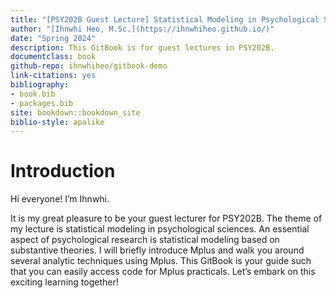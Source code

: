 ```yaml
--- 
title: "[PSY202B Guest Lecture] Statistical Modeling in Psychological Sciences"
author: "[Ihnwhi Heo, M.Sc.](https://ihnwhiheo.github.io/)"
date: "Spring 2024"
description: This GitBook is for guest lectures in PSY202B.
documentclass: book
github-repo: ihnwhiheo/gitbook-demo
link-citations: yes
bibliography:
- book.bib
- packages.bib
site: bookdown::bookdown_site
biblio-style: apalike
---
```


# Introduction

Hi everyone! I'm Ihnwhi.

It is my great pleasure to be your guest lecturer for PSY202B. The theme of my lecture is statistical modeling in psychological sciences. An essential aspect of psychological research is statistical modeling based on substantive theories. I will briefly introduce Mplus and walk you around several analytic techniques using Mplus. This GitBook is your guide such that you can easily access code for Mplus practicals. Let's embark on this exciting learning together!
